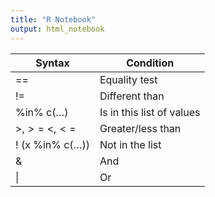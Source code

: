 ```yaml
---
title: "R Notebook"
output: html_notebook
---
```




Syntax            | Condition
------------------|----------------------------------------
==                |  Equality test
!=                |  Different than
%in%  c(...)      |  Is in this list of values
$>, >=$   $<, <=$ |  Greater/less than 
! (x %in% c(...)) |  Not in the list
&                 | And
\|                | Or